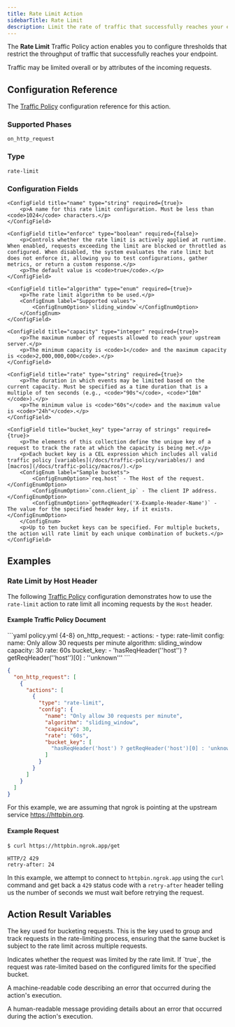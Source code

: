 ```yaml
---
title: Rate Limit Action
sidebarTitle: Rate Limit
description: Limit the rate of traffic that successfully reaches your endpoint.
---
```




The **Rate Limit** Traffic Policy action enables you to configure thresholds
that restrict the throughput of traffic that successfully reaches your endpoint.

Traffic may be limited overall or by attributes of the incoming requests.

## Configuration Reference

The [Traffic Policy](/traffic-policy/) configuration
reference for this action.

### Supported Phases

`on_http_request`

### Type

`rate-limit`

### Configuration Fields

    <ConfigField title="name" type="string" required={true}>
        <p>A name for this rate limit configuration. Must be less than <code>1024</code> characters.</p>
    </ConfigField>

    <ConfigField title="enforce" type="boolean" required={false}>
        <p>Controls whether the rate limit is actively applied at runtime. When enabled, requests exceeding the limit are blocked or throttled as configured. When disabled, the system evaluates the rate limit but does not enforce it, allowing you to test configurations, gather metrics, or return a custom response.</p>
        <p>The default value is <code>true</code>.</p>
    </ConfigField>

    <ConfigField title="algorithm" type="enum" required={true}>
        <p>The rate limit algorithm to be used.</p>
        <ConfigEnum label="Supported values">
            <ConfigEnumOption>`sliding_window`</ConfigEnumOption>
        </ConfigEnum>
    </ConfigField>

    <ConfigField title="capacity" type="integer" required={true}>
        <p>The maximum number of requests allowed to reach your upstream server.</p>
        <p>The minimum capacity is <code>1</code> and the maximum capacity is <code>2,000,000,000</code>.</p>
    </ConfigField>

    <ConfigField title="rate" type="string" required={true}>
        <p>The duration in which events may be limited based on the current capacity. Must be specified as a time duration that is a multiple of ten seconds (e.g., <code>"90s"</code>, <code>"10m"</code>).</p>
        <p>The minimum value is <code>"60s"</code> and the maximum value is <code>"24h"</code>.</p>
    </ConfigField>

    <ConfigField title="bucket_key" type="array of strings" required={true}>
        <p>The elements of this collection define the unique key of a request to track the rate at which the capacity is being met.</p>
        <p>Each bucket key is a CEL expression which includes all valid traffic policy [variables](/docs/traffic-policy/variables/) and [macros](/docs/traffic-policy/macros/).</p>
        <ConfigEnum label="Sample buckets">
            <ConfigEnumOption>`req.host` - The Host of the request.</ConfigEnumOption>
            <ConfigEnumOption>`conn.client_ip` - The client IP address.</ConfigEnumOption>
            <ConfigEnumOption>`getReqHeader('X-Example-Header-Name')` - The value for the specified header key, if it exists.</ConfigEnumOption>
        </ConfigEnum>
        <p>Up to ten bucket keys can be specified. For multiple buckets, the action will rate limit by each unique combination of buckets.</p>
    </ConfigField>



<ActionBehavior />

## Examples
### Rate Limit by Host Header

The following [Traffic Policy](/docs/traffic-policy/)
configuration demonstrates how to use the `rate-limit` action to rate limit
all incoming requests by the `Host` header.

#### Example Traffic Policy Document

<CodeGroup>
```yaml policy.yml {4-8}
on_http_request:
  - actions:
      - type: rate-limit
        config:
          name: Only allow 30 requests per minute
          algorithm: sliding_window
          capacity: 30
          rate: 60s
          bucket_key:
            - 'hasReqHeader(''host'') ? getReqHeader(''host'')[0] : ''unknown'''
```

```json policy.json {5-13}
{
  "on_http_request": [
    {
      "actions": [
        {
          "type": "rate-limit",
          "config": {
            "name": "Only allow 30 requests per minute",
            "algorithm": "sliding_window",
            "capacity": 30,
            "rate": "60s",
            "bucket_key": [
              "hasReqHeader('host') ? getReqHeader('host')[0] : 'unknown'"
            ]
          }
        }
      ]
    }
  ]
}
```
</CodeGroup>

For this example, we are assuming that ngrok is pointing at the upstream service
https://httpbin.org.

#### Example Request

```bash
$ curl https://httpbin.ngrok.app/get
```

```http
HTTP/2 429
retry-after: 24
```

In this example, we attempt to connect to `httpbin.ngrok.app` using the `curl`
command and get back a `429` status code with a `retry-after` header telling us
the number of seconds we must wait before retrying the request.

## Action Result Variables

<ActionVariablesDescription />

<ConfigField title="actions.ngrok.rate_limit.bucket_key" type="string">
    <p>The key used for bucketing requests. This is the key used to group and track requests in the rate-limiting process, ensuring that the same bucket is subject to the rate limit across multiple requests.</p>
</ConfigField>

<ConfigField title="actions.ngrok.rate_limit.limited" type="boolean">
    <p>Indicates whether the request was limited by the rate limit. If  `true`, the request was rate-limited based on the configured limits for the specified bucket.</p>
</ConfigField>

<ConfigField title="actions.ngrok.rate_limit.error.code" type="string">
    <p>A machine-readable code describing an error that occurred during the action's execution.</p>
</ConfigField>

<ConfigField title="actions.ngrok.rate_limit.error.message" type="string">
    <p>A human-readable message providing details about an error that occurred during the action's execution.</p>
</ConfigField>
